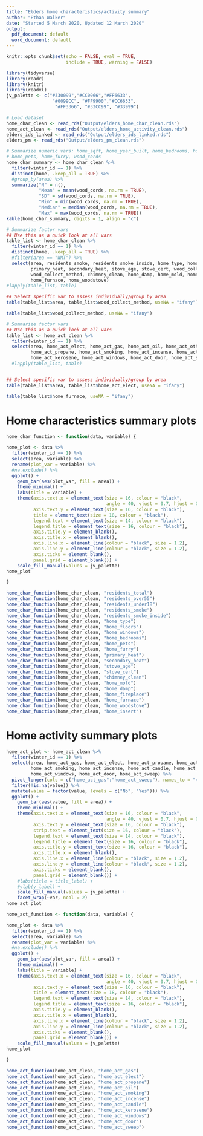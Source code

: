 ```yaml
---
title: "Elders home characteristics/activity summary"
author: "Ethan Walker"
date: "Started 5 March 2020, Updated 12 March 2020"
output:
  pdf_document: default
  word_document: default
---
```


```r
knitr::opts_chunk$set(echo = FALSE, eval = TRUE, 
                      include = TRUE, warning = FALSE)
```

```r
library(tidyverse)
library(readr)
library(knitr)
library(readxl)
jv_palette <- c("#330099","#CC0066","#FF6633", 
                 "#0099CC", "#FF9900","#CC6633",
                  "#FF3366", "#33CC99", "#33999")
```

```r
# Load dataset
home_char_clean <- read_rds("Output/elders_home_char_clean.rds")
home_act_clean <- read_rds("Output/elders_home_activity_clean.rds")
elders_ids_linked <- read_rds("Output/elders_ids_linked.rds")
elders_pm <- read_rds("Output/elders_pm_clean.rds")
```

```r
# Summarize numeric vars: home_sqft, home_year_built, home_bedrooms, home_windows,
# home_pets, home_furry, wood_cords
home_char_summary <- home_char_clean %>% 
  filter(winter_id == 1) %>% 
  distinct(home, .keep_all = TRUE) %>% 
  #group_by(area) %>% 
  summarize("N" = n(),
            "Mean" = mean(wood_cords, na.rm = TRUE), 
            "SD" = sd(wood_cords, na.rm = TRUE), 
            "Min" = min(wood_cords, na.rm = TRUE), 
            "Median" = median(wood_cords, na.rm = TRUE), 
            "Max" = max(wood_cords, na.rm = TRUE))
kable(home_char_summary, digits = 1, align = "c")

# Summarize factor vars
## Use this as a quick look at all vars
table_list <- home_char_clean %>%  
  filter(winter_id == 1) %>%  
  distinct(home, .keep_all = TRUE) %>% 
  #filter(area == "WMT") %>% 
  select(area, residents_smoke, residents_smoke_inside, home_type, home_floors,
         primary_heat, secondary_heat, stove_age, stove_cert, wood_collect,
         wood_collect_method, chimney_clean, home_damp, home_mold, home_fireplace,
         home_furnace, home_woodstove)
#lapply(table_list, table)

## Select specific var to assess individually/group by area
table(table_list$area, table_list$wood_collect_method, useNA = "ifany")

table(table_list$wood_collect_method, useNA = "ifany")
```

```r
# Summarize factor vars
## Use this as a quick look at all vars
table_list <- home_act_clean %>% 
  filter(winter_id == 1) %>% 
  select(area, home_act_elect, home_act_gas, home_act_oil, home_act_other,
         home_act_propane, home_act_smoking, home_act_incense, home_act_candle,
         home_act_kerosene, home_act_windows, home_act_door, home_act_sweep) 
  #lapply(table_list, table)


## Select specific var to assess individually/group by area
table(table_list$area, table_list$home_act_elect, useNA = "ifany")

table(table_list$home_furnace, useNA = "ifany")
```

# Home characteristics summary plots
```r
home_char_function <- function(data, variable) {

home_plot <- data %>% 
  filter(winter_id == 1) %>% 
  select(area, variable) %>% 
  rename(plot_var = variable) %>% 
  #na.exclude() %>% 
  ggplot() +
    geom_bar(aes(plot_var, fill = area)) +
    theme_minimal() +
    labs(title = variable) +
    theme(axis.text.x = element_text(size = 16, colour = "black", 
                                     angle = 40, vjust = 0.7, hjust = 0.7),
          axis.text.y = element_text(size = 16, colour = "black"),
          title = element_text(size = 18, colour = "black"),
          legend.text = element_text(size = 14, colour = "black"),
          legend.title = element_text(size = 16, colour = "black"),
          axis.title.y = element_blank(),
          axis.title.x = element_blank(),
          axis.line.x = element_line(colour = "black", size = 1.2), 
          axis.line.y = element_line(colour = "black", size = 1.2), 
          axis.ticks = element_blank(),
          panel.grid = element_blank()) +
    scale_fill_manual(values = jv_palette)
home_plot

}

home_char_function(home_char_clean, "residents_total")
home_char_function(home_char_clean, "residents_over55")
home_char_function(home_char_clean, "residents_under18")
home_char_function(home_char_clean, "residents_smoke")
home_char_function(home_char_clean, "residents_smoke_inside")
home_char_function(home_char_clean, "home_type")
home_char_function(home_char_clean, "home_floors")
home_char_function(home_char_clean, "home_windows")
home_char_function(home_char_clean, "home_bedrooms")
home_char_function(home_char_clean, "home_pets")
home_char_function(home_char_clean, "home_furry")
home_char_function(home_char_clean, "primary_heat")
home_char_function(home_char_clean, "secondary_heat")
home_char_function(home_char_clean, "stove_age")
home_char_function(home_char_clean, "stove_cert")
home_char_function(home_char_clean, "chimney_clean")
home_char_function(home_char_clean, "home_mold")
home_char_function(home_char_clean, "home_damp")
home_char_function(home_char_clean, "home_fireplace")
home_char_function(home_char_clean, "home_furnace")
home_char_function(home_char_clean, "home_woodstove")
home_char_function(home_char_clean, "home_insert")
```

# Home activity summary plots

```r
home_act_plot <- home_act_clean %>% 
  filter(winter_id == 1) %>% 
  select(area, home_act_gas, home_act_elect, home_act_propane, home_act_oil, 
         home_act_smoking, home_act_incense, home_act_candle, home_act_kerosene,
         home_act_windows, home_act_door, home_act_sweep) %>% 
  pivot_longer(cols = c("home_act_gas":"home_act_sweep"), names_to = "var") %>% 
  filter(!is.na(value)) %>% 
  mutate(value = factor(value, levels = c("No", "Yes"))) %>% 
  ggplot() +
    geom_bar(aes(value, fill = area)) +
    theme_minimal() +
    theme(axis.text.x = element_text(size = 16, colour = "black", 
                                     angle = 40, vjust = 0.7, hjust = 0.7),
          axis.text.y = element_text(size = 16, colour = "black"),
          strip.text = element_text(size = 16, colour = "black"),
          legend.text = element_text(size = 14, colour = "black"),
          legend.title = element_text(size = 16, colour = "black"),
          axis.title.y = element_text(size = 16, colour = "black"),
          axis.title.x = element_blank(),
          axis.line.x = element_line(colour = "black", size = 1.2), 
          axis.line.y = element_line(colour = "black", size = 1.2), 
          axis.ticks = element_blank(),
          panel.grid = element_blank()) +
    #labs(title = title_label) +
    #ylab(y_label) +
    scale_fill_manual(values = jv_palette) +
    facet_wrap(~var, ncol = 2)
home_act_plot
```


```r
home_act_function <- function(data, variable) {

home_plot <- data %>% 
  filter(winter_id == 1) %>% 
  select(area, variable) %>% 
  rename(plot_var = variable) %>% 
  #na.exclude() %>% 
  ggplot() +
    geom_bar(aes(plot_var, fill = area)) +
    theme_minimal() +
    labs(title = variable) +
    theme(axis.text.x = element_text(size = 16, colour = "black", 
                                     angle = 40, vjust = 0.7, hjust = 0.7),
          axis.text.y = element_text(size = 16, colour = "black"),
          title = element_text(size = 18, colour = "black"),
          legend.text = element_text(size = 14, colour = "black"),
          legend.title = element_text(size = 16, colour = "black"),
          axis.title.y = element_blank(),
          axis.title.x = element_blank(),
          axis.line.x = element_line(colour = "black", size = 1.2), 
          axis.line.y = element_line(colour = "black", size = 1.2), 
          axis.ticks = element_blank(),
          panel.grid = element_blank()) +
    scale_fill_manual(values = jv_palette)
home_plot

}

home_act_function(home_act_clean, "home_act_gas")
home_act_function(home_act_clean, "home_act_elect")
home_act_function(home_act_clean, "home_act_propane")
home_act_function(home_act_clean, "home_act_oil")
home_act_function(home_act_clean, "home_act_smoking")
home_act_function(home_act_clean, "home_act_incense")
home_act_function(home_act_clean, "home_act_candle")
home_act_function(home_act_clean, "home_act_kerosene")
home_act_function(home_act_clean, "home_act_windows")
home_act_function(home_act_clean, "home_act_door")
home_act_function(home_act_clean, "home_act_sweep")
```


